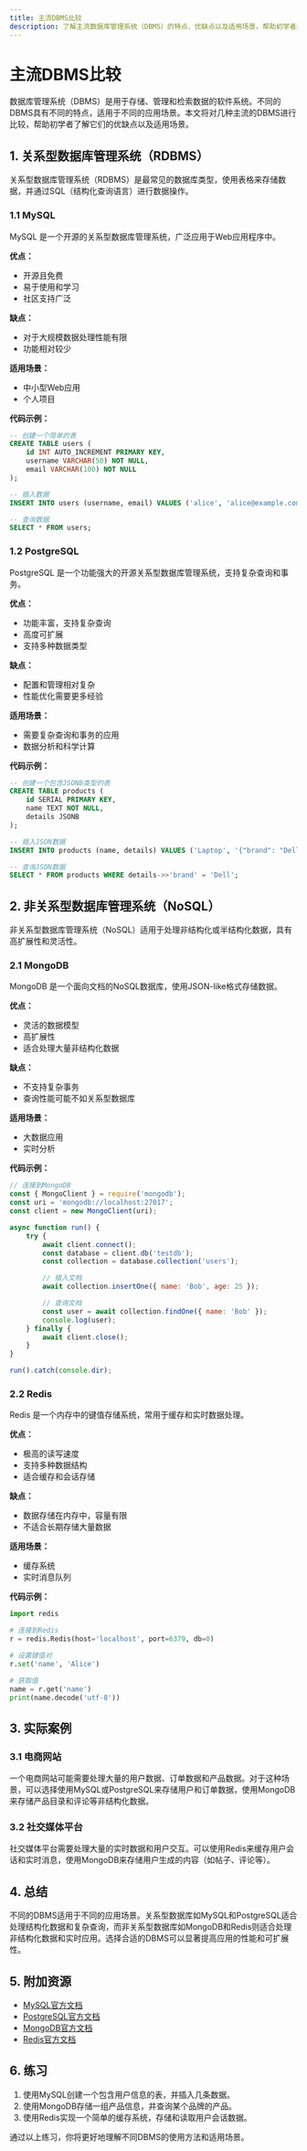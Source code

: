 ```yaml
---
title: 主流DBMS比较
description: 了解主流数据库管理系统（DBMS）的特点、优缺点以及适用场景，帮助初学者选择合适的数据库解决方案。
---
```


# 主流DBMS比较

数据库管理系统（DBMS）是用于存储、管理和检索数据的软件系统。不同的DBMS具有不同的特点，适用于不同的应用场景。本文将对几种主流的DBMS进行比较，帮助初学者了解它们的优缺点以及适用场景。

## 1. 关系型数据库管理系统（RDBMS）

关系型数据库管理系统（RDBMS）是最常见的数据库类型，使用表格来存储数据，并通过SQL（结构化查询语言）进行数据操作。

### 1.1 MySQL

MySQL 是一个开源的关系型数据库管理系统，广泛应用于Web应用程序中。

**优点：**
- 开源且免费
- 易于使用和学习
- 社区支持广泛

**缺点：**
- 对于大规模数据处理性能有限
- 功能相对较少

**适用场景：**
- 中小型Web应用
- 个人项目

**代码示例：**
```sql
-- 创建一个简单的表
CREATE TABLE users (
    id INT AUTO_INCREMENT PRIMARY KEY,
    username VARCHAR(50) NOT NULL,
    email VARCHAR(100) NOT NULL
);

-- 插入数据
INSERT INTO users (username, email) VALUES ('alice', 'alice@example.com');

-- 查询数据
SELECT * FROM users;
```

### 1.2 PostgreSQL

PostgreSQL 是一个功能强大的开源关系型数据库管理系统，支持复杂查询和事务。

**优点：**
- 功能丰富，支持复杂查询
- 高度可扩展
- 支持多种数据类型

**缺点：**
- 配置和管理相对复杂
- 性能优化需要更多经验

**适用场景：**
- 需要复杂查询和事务的应用
- 数据分析和科学计算

**代码示例：**
```sql
-- 创建一个包含JSONB类型的表
CREATE TABLE products (
    id SERIAL PRIMARY KEY,
    name TEXT NOT NULL,
    details JSONB
);

-- 插入JSON数据
INSERT INTO products (name, details) VALUES ('Laptop', '{"brand": "Dell", "price": 1200}');

-- 查询JSON数据
SELECT * FROM products WHERE details->>'brand' = 'Dell';
```

## 2. 非关系型数据库管理系统（NoSQL）

非关系型数据库管理系统（NoSQL）适用于处理非结构化或半结构化数据，具有高扩展性和灵活性。

### 2.1 MongoDB

MongoDB 是一个面向文档的NoSQL数据库，使用JSON-like格式存储数据。

**优点：**
- 灵活的数据模型
- 高扩展性
- 适合处理大量非结构化数据

**缺点：**
- 不支持复杂事务
- 查询性能可能不如关系型数据库

**适用场景：**
- 大数据应用
- 实时分析

**代码示例：**
```javascript
// 连接到MongoDB
const { MongoClient } = require('mongodb');
const uri = 'mongodb://localhost:27017';
const client = new MongoClient(uri);

async function run() {
    try {
        await client.connect();
        const database = client.db('testdb');
        const collection = database.collection('users');

        // 插入文档
        await collection.insertOne({ name: 'Bob', age: 25 });

        // 查询文档
        const user = await collection.findOne({ name: 'Bob' });
        console.log(user);
    } finally {
        await client.close();
    }
}

run().catch(console.dir);
```

### 2.2 Redis

Redis 是一个内存中的键值存储系统，常用于缓存和实时数据处理。

**优点：**
- 极高的读写速度
- 支持多种数据结构
- 适合缓存和会话存储

**缺点：**
- 数据存储在内存中，容量有限
- 不适合长期存储大量数据

**适用场景：**
- 缓存系统
- 实时消息队列

**代码示例：**
```python
import redis

# 连接到Redis
r = redis.Redis(host='localhost', port=6379, db=0)

# 设置键值对
r.set('name', 'Alice')

# 获取值
name = r.get('name')
print(name.decode('utf-8'))
```

## 3. 实际案例

### 3.1 电商网站

一个电商网站可能需要处理大量的用户数据、订单数据和产品数据。对于这种场景，可以选择使用MySQL或PostgreSQL来存储用户和订单数据，使用MongoDB来存储产品目录和评论等非结构化数据。

### 3.2 社交媒体平台

社交媒体平台需要处理大量的实时数据和用户交互。可以使用Redis来缓存用户会话和实时消息，使用MongoDB来存储用户生成的内容（如帖子、评论等）。

## 4. 总结

不同的DBMS适用于不同的应用场景。关系型数据库如MySQL和PostgreSQL适合处理结构化数据和复杂查询，而非关系型数据库如MongoDB和Redis则适合处理非结构化数据和实时应用。选择合适的DBMS可以显著提高应用的性能和可扩展性。

## 5. 附加资源

- [MySQL官方文档](https://dev.mysql.com/doc/)
- [PostgreSQL官方文档](https://www.postgresql.org/docs/)
- [MongoDB官方文档](https://docs.mongodb.com/)
- [Redis官方文档](https://redis.io/documentation)

## 6. 练习

1. 使用MySQL创建一个包含用户信息的表，并插入几条数据。
2. 使用MongoDB存储一组产品信息，并查询某个品牌的产品。
3. 使用Redis实现一个简单的缓存系统，存储和读取用户会话数据。

通过以上练习，你将更好地理解不同DBMS的使用方法和适用场景。